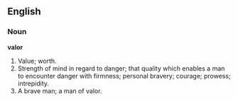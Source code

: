 ==English==

===Noun===

'''valor'''

#Value; worth.
#Strength of mind in regard to danger; that quality which enables a man to encounter danger with firmness; personal bravery; courage; prowess; intrepidity.
#A brave man; a man of valor.